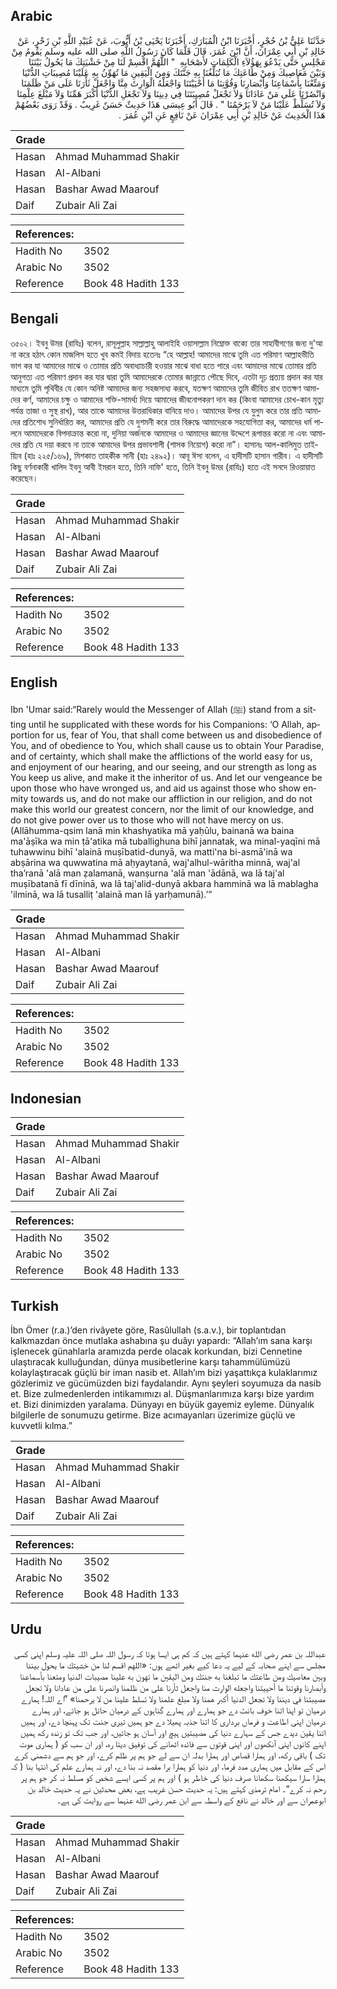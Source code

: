 ## Arabic


<div dir="rtl" lang="ar" style={{fontSize:'larger',backgroundColor:'#f8f9fa',padding:20}}>
حَدَّثَنَا عَلِيُّ بْنُ حُجْرٍ، أَخْبَرَنَا ابْنُ الْمُبَارَكِ، أَخْبَرَنَا يَحْيَى بْنُ أَيُّوبَ، عَنْ عُبَيْدِ اللَّهِ بْنِ زَحْرٍ، عَنْ خَالِدِ بْنِ أَبِي عِمْرَانَ، أَنَّ ابْنَ عُمَرَ، قَالَ قَلَّمَا كَانَ رَسُولُ اللَّهِ صلى الله عليه وسلم يَقُومُ مِنْ مَجْلِسٍ حَتَّى يَدْعُوَ بِهَؤُلاَءِ الْكَلِمَاتِ لأَصْحَابِهِ ‏ "‏ اللَّهُمَّ اقْسِمْ لَنَا مِنْ خَشْيَتِكَ مَا يَحُولُ بَيْنَنَا وَبَيْنَ مَعَاصِيكَ وَمِنْ طَاعَتِكَ مَا تُبَلِّغُنَا بِهِ جَنَّتَكَ وَمِنَ الْيَقِينِ مَا تُهَوِّنُ بِهِ عَلَيْنَا مُصِيبَاتِ الدُّنْيَا وَمَتِّعْنَا بِأَسْمَاعِنَا وَأَبْصَارِنَا وَقُوَّتِنَا مَا أَحْيَيْتَنَا وَاجْعَلْهُ الْوَارِثَ مِنَّا وَاجْعَلْ ثَأْرَنَا عَلَى مَنْ ظَلَمَنَا وَانْصُرْنَا عَلَى مَنْ عَادَانَا وَلاَ تَجْعَلْ مُصِيبَتَنَا فِي دِينِنَا وَلاَ تَجْعَلِ الدُّنْيَا أَكْبَرَ هَمِّنَا وَلاَ مَبْلَغَ عِلْمِنَا وَلاَ تُسَلِّطْ عَلَيْنَا مَنْ لاَ يَرْحَمُنَا ‏"‏ ‏.‏ قَالَ أَبُو عِيسَى هَذَا حَدِيثٌ حَسَنٌ غَرِيبٌ ‏.‏ وَقَدْ رَوَى بَعْضُهُمْ هَذَا الْحَدِيثَ عَنْ خَالِدِ بْنِ أَبِي عِمْرَانَ عَنْ نَافِعٍ عَنِ ابْنِ عُمَرَ ‏.‏
</div>
<div style={{backgroundColor:'#f8f9fa',padding:20, marginBottom: 10}}><table> <thead> <tr> <th>Grade</th> <th></th> </tr> </thead> <tbody> <tr><td>Hasan</td><td>Ahmad Muhammad Shakir</td></tr><tr><td>Hasan</td><td>Al-Albani</td></tr><tr><td>Hasan</td><td>Bashar Awad Maarouf</td></tr><tr><td>Daif</td><td>Zubair Ali Zai</td></tr></tbody></table><table> <thead> <tr> <th>References:</th> <th></th> </tr> </thead> <tbody><tr><td>Hadith No</td><td>3502</td></tr><tr><td>Arabic No</td><td>3502</td></tr><tr><td>Reference</td><td>Book 48 Hadith 133</td></tr></tbody></table></div>

## Bengali


<div dir="ltr" lang="bn" style={{fontSize:'larger',backgroundColor:'#f8f9fa',padding:20}}>
৩৫০২। ইবনু উমর (রাযিঃ) বলেন, রাসূলুল্লাহ সাল্লাল্লাহু আলাইহি ওয়াসাল্লাম নিম্নোক্ত বাক্যে তার সাহাবীগণের জন্য দু'আ না করে হঠাৎ কোন মাজলিস হতে খুব কমই বিদায় হতেনঃ “হে আল্লাহ! আমাদের মাঝে তুমি এত পরিমাণ আল্লাহভীতি ভাগ কর যা আমাদের মাঝে ও তোমার প্রতি অবাধ্যাচারী হওয়ার মাঝে বাধা হতে পারে এবং আমাদের মাঝে তোমার প্রতি আনুগত্য এত পরিমাণ প্রদান কর যার দ্বারা তুমি আমাদেরকে তোমার জান্নাতে পৌছে দিবে, এতটা দৃঢ় প্রত্যয় প্রদান কর যার মাধ্যমে তুমি পৃথিবীর যে কোন অনিষ্ট আমাদের জন্য সহজসাধ্য করবে, যতক্ষণ আমাদের তুমি জীবিত রাখ ততক্ষণ আমাদের কৰ্ণ, আমাদের চক্ষু ও আমাদের শক্তি-সামর্থ্য দিয়ে আমাদের জীবনোপকরণ দান কর (কিংবা আমাদের চোখ-কান মৃত্যু পর্যন্ত তাজা ও সুস্থ রাখ), আর তাকে আমাদের উত্তরাধিকার বানিয়ে দাও। আমাদের উপর যে যুলুম করে তার প্রতি আমাদের প্রতিশোধ সুনির্ধারিত কর, আমাদের প্রতি যে দুশমনী করে তার বিরুদ্ধে আমাদেরকে সহযোগিতা কর, আমাদের ধর্ম পালনে আমাদেরকে বিপদাক্রান্ত করো না, দুনিয়া অর্জনকে আমাদের ও আমাদের জ্ঞানের উদ্দেশে রূপান্তর করো না এবং আমাদের প্রতি যে দয়া করবে না তাকে আমাদের উপর প্রভাবশালী (শাসক নিয়োগ) করো না”। হাসানঃ আল-কালিমুত তাইয়্যিব (হাঃ ২২৫/১৬৯), মিশকাত তাহকীক সানী (হাঃ ২৪৯২)। আবূ ঈসা বলেন, এ হাদীসটি হাসান গারীব। এ হাদীসটি কিছু বর্ণনাকারী খালিদ ইবনু আবী ইমরান হতে, তিনি নাফি' হতে, তিনি ইবনু উমর (রাযিঃ) হতে এই সনদে রিওয়ায়াত করেছেন।
</div>
<div style={{backgroundColor:'#f8f9fa',padding:20, marginBottom: 10}}><table> <thead> <tr> <th>Grade</th> <th></th> </tr> </thead> <tbody> <tr><td>Hasan</td><td>Ahmad Muhammad Shakir</td></tr><tr><td>Hasan</td><td>Al-Albani</td></tr><tr><td>Hasan</td><td>Bashar Awad Maarouf</td></tr><tr><td>Daif</td><td>Zubair Ali Zai</td></tr></tbody></table><table> <thead> <tr> <th>References:</th> <th></th> </tr> </thead> <tbody><tr><td>Hadith No</td><td>3502</td></tr><tr><td>Arabic No</td><td>3502</td></tr><tr><td>Reference</td><td>Book 48 Hadith 133</td></tr></tbody></table></div>

## English


<div dir="ltr" lang="en" style={{fontSize:'larger',backgroundColor:'#f8f9fa',padding:20}}>
Ibn 'Umar said:“Rarely would the Messenger of Allah (ﷺ) stand from a sitting until he supplicated with these words for his Companions: ‘O Allah, apportion for us, fear of You, that shall come between us and disobedience of You, and of obedience to You, which shall cause us to obtain Your Paradise, and of certainty, which shall make the afflictions of the world easy for us, and enjoyment of our hearing, and our seeing, and our strength as long as You keep us alive, and make it the inheritor of us. And let our vengeance be upon those who have wronged us, and aid us against those who show enmity towards us, and do not make our affliction in our religion, and do not make this world our greatest concern, nor the limit of our knowledge, and do not give power over us to those who will not have mercy on us. (Allāhumma-qsim lanā min khashyatika mā yaḥūlu, bainanā wa baina ma'āṣīka wa min ṭā'atika mā tuballighuna bihī jannatak, wa minal-yaqīni mā tuhawwinu bihī 'alainā muṣībatid-dunyā, wa matti'na bi-asmā'inā wa abṣārina wa quwwatina mā aḥyaytanā, waj'alhul-wāritha minnā, waj'al tha’ranā 'alā man ẓalamanā, wanṣurna 'alā man 'ādānā, wa lā taj'al muṣībatanā fī dīninā, wa lā taj'alid-dunyā akbara hamminā wa lā mablagha 'ilminā, wa lā tusalliṭ 'alainā man lā yarḥamunā).’”
</div>
<div style={{backgroundColor:'#f8f9fa',padding:20, marginBottom: 10}}><table> <thead> <tr> <th>Grade</th> <th></th> </tr> </thead> <tbody> <tr><td>Hasan</td><td>Ahmad Muhammad Shakir</td></tr><tr><td>Hasan</td><td>Al-Albani</td></tr><tr><td>Hasan</td><td>Bashar Awad Maarouf</td></tr><tr><td>Daif</td><td>Zubair Ali Zai</td></tr></tbody></table><table> <thead> <tr> <th>References:</th> <th></th> </tr> </thead> <tbody><tr><td>Hadith No</td><td>3502</td></tr><tr><td>Arabic No</td><td>3502</td></tr><tr><td>Reference</td><td>Book 48 Hadith 133</td></tr></tbody></table></div>

## Indonesian


<div dir="ltr" lang="id" style={{fontSize:'larger',backgroundColor:'#f8f9fa',padding:20}}>

</div>
<div style={{backgroundColor:'#f8f9fa',padding:20, marginBottom: 10}}><table> <thead> <tr> <th>Grade</th> <th></th> </tr> </thead> <tbody> <tr><td>Hasan</td><td>Ahmad Muhammad Shakir</td></tr><tr><td>Hasan</td><td>Al-Albani</td></tr><tr><td>Hasan</td><td>Bashar Awad Maarouf</td></tr><tr><td>Daif</td><td>Zubair Ali Zai</td></tr></tbody></table><table> <thead> <tr> <th>References:</th> <th></th> </tr> </thead> <tbody><tr><td>Hadith No</td><td>3502</td></tr><tr><td>Arabic No</td><td>3502</td></tr><tr><td>Reference</td><td>Book 48 Hadith 133</td></tr></tbody></table></div>

## Turkish


<div dir="ltr" lang="tr" style={{fontSize:'larger',backgroundColor:'#f8f9fa',padding:20}}>
İbn Ömer (r.a.)’den rivâyete göre, Rasûlullah (s.a.v.), bir toplantıdan kalkmazdan önce mutlaka ashabına şu duâyı yapardı: “Allah’ım sana karşı işlenecek günahlarla aramızda perde olacak korkundan, bizi Cennetine ulaştıracak kulluğundan, dünya musibetlerine karşı tahammülümüzü kolaylaştıracak güçlü bir iman nasib et. Allah’ım bizi yaşattıkça kulaklarımız gözlerimiz ve gücümüzden bizi faydalandır. Aynı şeyleri soyumuza da nasib et. Bize zulmedenlerden intikamımızı al. Düşmanlarımıza karşı bize yardım et. Bizi dinimizden yaralama. Dünyayı en büyük gayemiz eyleme. Dünyalık bilgilerle de sonumuzu getirme. Bize acımayanları üzerimize güçlü ve kuvvetli kılma.”
</div>
<div style={{backgroundColor:'#f8f9fa',padding:20, marginBottom: 10}}><table> <thead> <tr> <th>Grade</th> <th></th> </tr> </thead> <tbody> <tr><td>Hasan</td><td>Ahmad Muhammad Shakir</td></tr><tr><td>Hasan</td><td>Al-Albani</td></tr><tr><td>Hasan</td><td>Bashar Awad Maarouf</td></tr><tr><td>Daif</td><td>Zubair Ali Zai</td></tr></tbody></table><table> <thead> <tr> <th>References:</th> <th></th> </tr> </thead> <tbody><tr><td>Hadith No</td><td>3502</td></tr><tr><td>Arabic No</td><td>3502</td></tr><tr><td>Reference</td><td>Book 48 Hadith 133</td></tr></tbody></table></div>

## Urdu


<div dir="rtl" lang="ur" style={{fontSize:'larger',backgroundColor:'#f8f9fa',padding:20}}>
عبداللہ بن عمر رضی الله عنہما کہتے ہیں کہ کم ہی ایسا ہوتا کہ رسول اللہ صلی اللہ علیہ وسلم اپنی کسی مجلس سے اپنے صحابہ کے لیے یہ دعا کیے بغیر اٹھے ہوں: «اللهم اقسم لنا من خشيتك ما يحول بيننا وبين معاصيك ومن طاعتك ما تبلغنا به جنتك ومن اليقين ما تهون به علينا مصيبات الدنيا ومتعنا بأسماعنا وأبصارنا وقوتنا ما أحييتنا واجعله الوارث منا واجعل ثأرنا على من ظلمنا وانصرنا على من عادانا ولا تجعل مصيبتنا في ديننا ولا تجعل الدنيا أكبر همنا ولا مبلغ علمنا ولا تسلط علينا من لا يرحمنا» ”اے اللہ! ہمارے درمیان تو اپنا اتنا خوف بانٹ دے جو ہمارے اور ہمارے گناہوں کے درمیان حائل ہو جائے، اور ہمارے درمیان اپنی اطاعت و فرماں برداری کا اتنا جذبہ پھیلا دے جو ہمیں تیری جنت تک پہنچا دے، اور ہمیں اتنا یقین دیدے جس کے سہارے دنیا کی مصیبتیں ہیچ اور آسان ہو جائیں، اور جب تک تو زندہ رکھ ہمیں اپنے کانوں اپنی آنکھوں اور اپنی قوتوں سے فائدہ اٹھانے کی توفیق دیتا رہ، اور ان سب کو ( ہماری موت تک ) باقی رکھ، اور ہمارا قصاص اور ہمارا بدلہ ان سے لے جو ہم پر ظلم کرے، اور جو ہم سے دشمنی کرے اس کے مقابل میں ہماری مدد فرما، اور دنیا کو ہمارا برا مقصد نہ بنا دے، اور نہ ہمارے علم کی انتہا بنا ( کہ ہمارا سارا سیکھنا سکھانا صرف دنیا کی خاطر ہو ) اور ہم پر کسی ایسے شخص کو مسلط نہ کر جو ہم پر رحم نہ کرے“۔ امام ترمذی کہتے ہیں: یہ حدیث حسن غریب ہے، بعض محدثین نے یہ حدیث خالد بن ابوعمران سے اور خالد نے نافع کے واسطہ سے ابن عمر رضی الله عنہما سے روایت کی ہے۔
</div>
<div style={{backgroundColor:'#f8f9fa',padding:20, marginBottom: 10}}><table> <thead> <tr> <th>Grade</th> <th></th> </tr> </thead> <tbody> <tr><td>Hasan</td><td>Ahmad Muhammad Shakir</td></tr><tr><td>Hasan</td><td>Al-Albani</td></tr><tr><td>Hasan</td><td>Bashar Awad Maarouf</td></tr><tr><td>Daif</td><td>Zubair Ali Zai</td></tr></tbody></table><table> <thead> <tr> <th>References:</th> <th></th> </tr> </thead> <tbody><tr><td>Hadith No</td><td>3502</td></tr><tr><td>Arabic No</td><td>3502</td></tr><tr><td>Reference</td><td>Book 48 Hadith 133</td></tr></tbody></table></div>